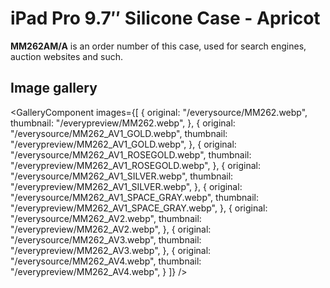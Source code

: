 
# iPad Pro 9.7″ Silicone Case - Apricot

<Callout type='info' emoji='👉🏻'>**MM262AM/A** is an order number of this case, used for search engines, auction websites and such.</Callout>

## Image gallery

<GalleryComponent
    images={[
      {
        original: "/everysource/MM262.webp",
        thumbnail: "/everypreview/MM262.webp",
      },
      {
        original: "/everysource/MM262_AV1_GOLD.webp",
        thumbnail: "/everypreview/MM262_AV1_GOLD.webp",
      },
      {
        original: "/everysource/MM262_AV1_ROSEGOLD.webp",
        thumbnail: "/everypreview/MM262_AV1_ROSEGOLD.webp",
      },
      {
        original: "/everysource/MM262_AV1_SILVER.webp",
        thumbnail: "/everypreview/MM262_AV1_SILVER.webp",
      },
      {
        original: "/everysource/MM262_AV1_SPACE_GRAY.webp",
        thumbnail: "/everypreview/MM262_AV1_SPACE_GRAY.webp",
      },
      {
        original: "/everysource/MM262_AV2.webp",
        thumbnail: "/everypreview/MM262_AV2.webp",
      },
      {
        original: "/everysource/MM262_AV3.webp",
        thumbnail: "/everypreview/MM262_AV3.webp",
      },
      {
        original: "/everysource/MM262_AV4.webp",
        thumbnail: "/everypreview/MM262_AV4.webp",
      }
    ]}
  />

